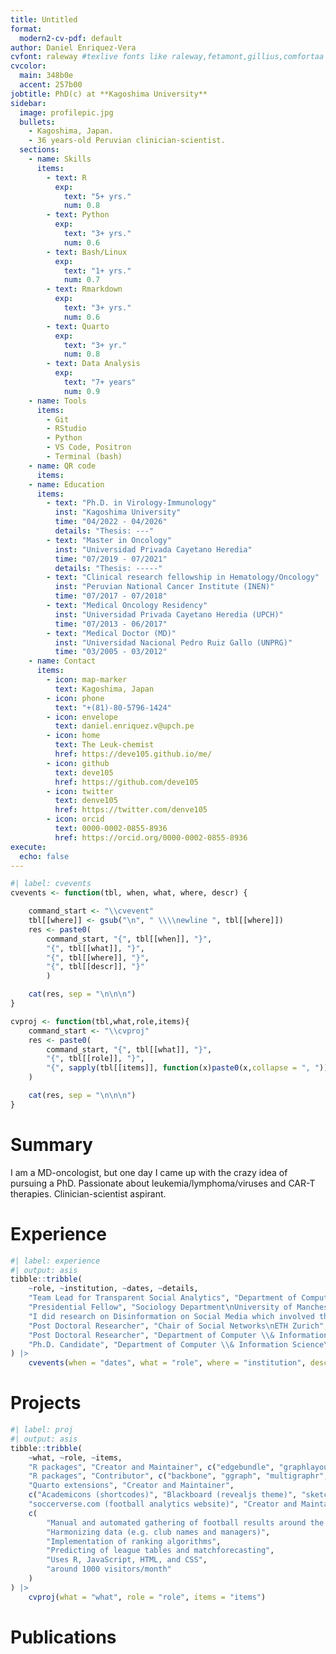 ```yaml
---
title: Untitled
format:
  modern2-cv-pdf: default
author: Daniel Enriquez-Vera
cvfont: raleway #texlive fonts like raleway,fetamont,gillius,comfortaa
cvcolor: 
  main: 348b0e
  accent: 257b00
jobtitle: PhD(c) at **Kagoshima University**
sidebar:
  image: profilepic.jpg
  bullets:
    - Kagoshima, Japan.
    - 36 years-old Peruvian clinician-scientist.
  sections: 
    - name: Skills
      items:
        - text: R
          exp: 
            text: "5+ yrs."
            num: 0.8
        - text: Python
          exp: 
            text: "3+ yrs."
            num: 0.6
        - text: Bash/Linux
          exp: 
            text: "1+ yrs."
            num: 0.7
        - text: Rmarkdown
          exp: 
            text: "3+ yrs."
            num: 0.6
        - text: Quarto
          exp: 
            text: "3+ yr."
            num: 0.8
        - text: Data Analysis
          exp: 
            text: "7+ years"
            num: 0.9
    - name: Tools
      items:
        - Git
        - RStudio
        - Python
        - VS Code, Positron
        - Terminal (bash)
    - name: QR code
      items:
    - name: Education
      items:
        - text: "Ph.D. in Virology-Immunology"
          inst: "Kagoshima University"
          time: "04/2022 - 04/2026"
          details: "Thesis: ---"
        - text: "Master in Oncology"
          inst: "Universidad Privada Cayetano Heredia"
          time: "07/2019 - 07/2021"
          details: "Thesis: -----"
        - text: "Clinical research fellowship in Hematology/Oncology"
          inst: "Peruvian National Cancer Institute (INEN)"
          time: "07/2017 - 07/2018"
        - text: "Medical Oncology Residency"
          inst: "Universidad Privada Cayetano Heredia (UPCH)"
          time: "07/2013 - 06/2017"
        - text: "Medical Doctor (MD)"
          inst: "Universidad Nacional Pedro Ruiz Gallo (UNPRG)"
          time: "03/2005 - 03/2012"
    - name: Contact
      items:
        - icon: map-marker
          text: Kagoshima, Japan
        - icon: phone
          text: "+(81)-80-5796-1424"
        - icon: envelope
          text: daniel.enriquez.v@upch.pe
        - icon: home
          text: The Leuk-chemist
          href: https://deve105.github.io/me/
        - icon: github
          text: deve105
          href: https://github.com/deve105
        - icon: twitter
          text: denve105
          href: https://twitter.com/denve105
        - icon: orcid
          text: 0000-0002-0855-8936
          href: https://orcid.org/0000-0002-0855-8936       
execute: 
  echo: false
---
```


```r
#| label: cvevents
cvevents <- function(tbl, when, what, where, descr) {

    command_start <- "\\cvevent"
    tbl[[where]] <- gsub("\n", " \\\\newline ", tbl[[where]])
    res <- paste0(
        command_start, "{", tbl[[when]], "}", 
        "{", tbl[[what]], "}",
        "{", tbl[[where]], "}",
        "{", tbl[[descr]], "}"
        )

    cat(res, sep = "\n\n\n")
}

cvproj <- function(tbl,what,role,items){
    command_start <- "\\cvproj"
    res <- paste0(
        command_start, "{", tbl[[what]], "}",
        "{", tbl[[role]], "}",
        "{", sapply(tbl[[items]], function(x)paste0(x,collapse = ", ")), "}"
    )

    cat(res, sep = "\n\n\n")
}
```

# Summary

I am a MD-oncologist, but one day I came up with the crazy idea of pursuing a PhD. Passionate about leukemia/lymphoma/viruses and CAR-T therapies. Clinician-scientist aspirant.

# Experience

```r
#| label: experience
#| output: asis
tibble::tribble(
    ~role, ~institution, ~dates, ~details,
    "Team Lead for Transparent Social Analytics", "Department of Computational Social Science\nGESIS - Leibniz Institute for the Social Sciences", "03/2022 - Present", "I am coordinating a project to build an Open Science platform with reusable code and tutorials to analyze digital behaviour data. I am also doing research on Open Science practices and I implement tools to enhance reproducibility and make methods accessible in R",
    "Presidential Fellow", "Sociology Department\nUniversity of Manchester", "09/2018 - 02/2022",
    "I did research on Disinformation on Social Media which involved the analysis of large scale and unstructured data sets with R and Bash",
    "Post Doctoral Researcher", "Chair of Social Networks\nETH Zurich", "11/2017 - 08/2018", "I developed new methods to analyze social networks and I gathered and analyzed large datsets from Social Media APIs",
    "Post Doctoral Researcher", "Department of Computer \\& Information Science\nUniversity of Konstanz", "10/2015 - 10/2017", "I developed new methods to analyze social networks and scraped, harmonized, and analyzed a large corpus of football data",
    "Ph.D. Candidate", "Department of Computer \\& Information Science\nUniversity of Konstanz", "11/2012 - 09/2015", "I developed new methods to analyze social networks and implemented these methods in R packages using R and C++"
) |>
    cvevents(when = "dates", what = "role", where = "institution", descr = "details")
```

# Projects


```r
#| label: proj
#| output: asis
tibble::tribble(
    ~what, ~role, ~items,
    "R packages", "Creator and Maintainer", c("edgebundle", "graphlayouts", "levelnet", "netrankr", "netUtils", "networkdata", "PSAWR", "roughnet", "roughsf", "rtoot", "Rtumblr", "signnet", "snahelper", "webbotparseR", "webtrackR"),
    "R packages", "Contributor", c("backbone", "ggraph", "multigraphr", "netropy", "rang", "rgraph6"),
    "Quarto extensions", "Creator and Maintainer",
    c("Academicons (shortcodes)", "Blackboard (revealjs theme)", "sketchy (html theme)", "share buttons (filter)", "nutshell (filter)", "quartocities (website template)", "quartocv (cv templates)"),
    "soccerverse.com (football analytics website)", "Creator and Maintainer",
    c(
        "Manual and automated gathering of football results around the world",
        "Harmonizing data (e.g. club names and managers)",
        "Implementation of ranking algorithms",
        "Predicting of league tables and matchforecasting",
        "Uses R, JavaScript, HTML, and CSS",
        "around 1000 visitors/month"
    )
) |>
    cvproj(what = "what", role = "role", items = "items")

```

# Publications
